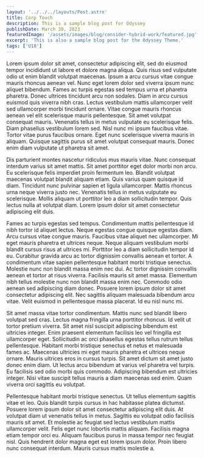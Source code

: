 ```yaml
---
layout: '../../../layouts/Post.astro'
title: Corp Touch
description: This is a sample blog post for Odyssey
publishDate: March 30, 2023
featuredImage: '/assets/images/blog/consider-hybrid-work/featured.jpg'
excerpt: 'This is also a sample blog post for the Odyssey Theme.'
tags: ['U18']
---
```


Lorem ipsum dolor sit amet, consectetur adipiscing elit, sed do eiusmod tempor incididunt ut labore et dolore magna aliqua. Quis risus sed vulputate odio ut enim blandit volutpat maecenas. Ipsum a arcu cursus vitae congue mauris rhoncus aenean vel. Nunc eget lorem dolor sed viverra ipsum nunc aliquet bibendum. Fames ac turpis egestas sed tempus urna et pharetra pharetra. Donec ultrices tincidunt arcu non sodales. Diam in arcu cursus euismod quis viverra nibh cras. Lectus vestibulum mattis ullamcorper velit sed ullamcorper morbi tincidunt ornare. Vitae congue mauris rhoncus aenean vel elit scelerisque mauris pellentesque. Sit amet volutpat consequat mauris. Venenatis tellus in metus vulputate eu scelerisque felis. Diam phasellus vestibulum lorem sed. Nisl nunc mi ipsum faucibus vitae. Tortor vitae purus faucibus ornare. Eget nunc scelerisque viverra mauris in aliquam. Quisque sagittis purus sit amet volutpat consequat mauris. Donec enim diam vulputate ut pharetra sit amet.

Dis parturient montes nascetur ridiculus mus mauris vitae. Nunc consequat interdum varius sit amet mattis. Sit amet porttitor eget dolor morbi non arcu. Eu scelerisque felis imperdiet proin fermentum leo. Blandit volutpat maecenas volutpat blandit aliquam etiam. Quis varius quam quisque id diam. Tincidunt nunc pulvinar sapien et ligula ullamcorper. Mattis rhoncus urna neque viverra justo nec. Venenatis tellus in metus vulputate eu scelerisque. Mollis aliquam ut porttitor leo a diam sollicitudin tempor. Quis lectus nulla at volutpat diam. Lorem ipsum dolor sit amet consectetur adipiscing elit duis.

Fames ac turpis egestas sed tempus. Condimentum mattis pellentesque id nibh tortor id aliquet lectus. Neque egestas congue quisque egestas diam. Arcu cursus vitae congue mauris. Faucibus vitae aliquet nec ullamcorper. Mi eget mauris pharetra et ultrices neque. Neque aliquam vestibulum morbi blandit cursus risus at ultrices mi. Porttitor leo a diam sollicitudin tempor id eu. Curabitur gravida arcu ac tortor dignissim convallis aenean et tortor. A condimentum vitae sapien pellentesque habitant morbi tristique senectus. Molestie nunc non blandit massa enim nec dui. Ac tortor dignissim convallis aenean et tortor at risus viverra. Facilisis mauris sit amet massa. Elementum nibh tellus molestie nunc non blandit massa enim nec. Commodo odio aenean sed adipiscing diam donec. Posuere lorem ipsum dolor sit amet consectetur adipiscing elit. Nec sagittis aliquam malesuada bibendum arcu vitae. Velit euismod in pellentesque massa placerat. Id eu nisl nunc mi.

Sit amet massa vitae tortor condimentum. Mattis nunc sed blandit libero volutpat sed cras. Lectus magna fringilla urna porttitor rhoncus. Id velit ut tortor pretium viverra. Sit amet nisl suscipit adipiscing bibendum est ultricies integer. Enim praesent elementum facilisis leo vel fringilla est ullamcorper eget. Sollicitudin ac orci phasellus egestas tellus rutrum tellus pellentesque. Habitant morbi tristique senectus et netus et malesuada fames ac. Maecenas ultricies mi eget mauris pharetra et ultrices neque ornare. Mauris ultrices eros in cursus turpis. Sit amet dictum sit amet justo donec enim diam. Ut lectus arcu bibendum at varius vel pharetra vel turpis. Eu facilisis sed odio morbi quis commodo. Adipiscing bibendum est ultricies integer. Nisi vitae suscipit tellus mauris a diam maecenas sed enim. Quam viverra orci sagittis eu volutpat.

Pellentesque habitant morbi tristique senectus. Ut tellus elementum sagittis vitae et leo. Quis blandit turpis cursus in hac habitasse platea dictumst. Posuere lorem ipsum dolor sit amet consectetur adipiscing elit duis. At volutpat diam ut venenatis tellus in metus. Sagittis eu volutpat odio facilisis mauris sit amet. Et molestie ac feugiat sed lectus vestibulum mattis ullamcorper velit. Felis eget nunc lobortis mattis aliquam. Facilisis magna etiam tempor orci eu. Aliquam faucibus purus in massa tempor nec feugiat nisl. Quis hendrerit dolor magna eget est lorem ipsum dolor. Proin libero nunc consequat interdum. Mauris cursus mattis molestie a.
